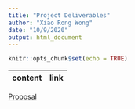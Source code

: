 ```yaml
---
title: "Project Deliverables"
author: "Xiao Rong Wong"
date: "10/9/2020"
output: html_document
---
```


```r
knitr::opts_chunk$set(echo = TRUE)
```

content | link
--------|------
[Proposal](/deliverable/proposal.html)

